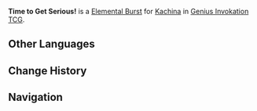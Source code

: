 {{Genius Invokation TCG Skill Infobox
|title         = Time to Get Serious!
|image      = Time to Get Serious! Character Card Skill.png
|type       = Elemental Burst
|character  = Kachina
|element    = Geo
|matching = 3
|energy     = 3
|effect     = Deal 3 {{Color|Geo DMG}} and create 1 '''Turbo Drill Field'''.<br><br>'''Turbo Drill Field'''<br>Your '''Twirly Twirly Bam Bam''' and [[Turbo Twirly: Let It Rip]] deals {{Color|Geo DMG}} +1, and deals '''Piercing DMG''' +1.<br><u>Usage(s):</u> 3
|order      = 3
}}
'''Time to Get Serious!''' is a [[Character Card Elemental Burst|Elemental Burst]] for [[Kachina (Character Card)|Kachina]] in [[Genius Invokation TCG]].

==Other Languages==
{{Other Languages|Time to Get Serious!}}

==Change History==
{{Change History|5.5}}

==Navigation==
{{Genius Invokation TCG Skill Navbox|Kachina}}